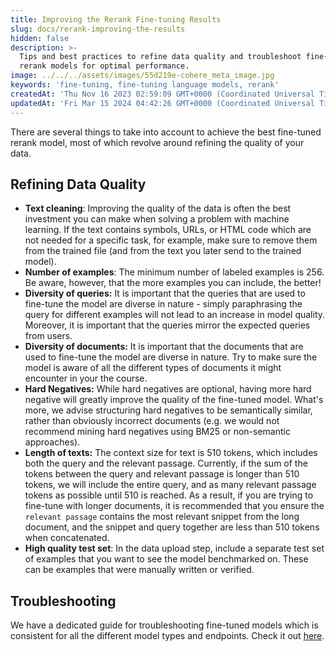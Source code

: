 ```yaml
---
title: Improving the Rerank Fine-tuning Results
slug: docs/rerank-improving-the-results
hidden: false
description: >-
  Tips and best practices to refine data quality and troubleshoot fine-tuned
  rerank models for optimal performance.
image: ../../../assets/images/55d219e-cohere_meta_image.jpg
keywords: 'fine-tuning, fine-tuning language models, rerank'
createdAt: 'Thu Nov 16 2023 02:59:09 GMT+0000 (Coordinated Universal Time)'
updatedAt: 'Fri Mar 15 2024 04:42:26 GMT+0000 (Coordinated Universal Time)'
---
```

There are several things to take into account to achieve the best fine-tuned rerank model, most of which revolve around refining the quality of your data. 

## Refining Data Quality

- **Text cleaning**: Improving the quality of the data is often the best investment you can make when solving a problem with machine learning. If the text contains symbols, URLs, or HTML code which are not needed for a specific task, for example, make sure to remove them from the trained file (and from the text you later send to the trained model).
- **Number of examples**: The minimum number of labeled examples is 256. Be aware, however, that the more examples you can include, the better!
- **Diversity of queries:** It is important that the queries that are used to fine-tune the model are diverse in nature - simply paraphrasing the query for different examples will not lead to an increase in model quality. Moreover, it is important that the queries mirror the expected queries from users.
- **Diversity of documents:** It is important that the documents that are used to fine-tune the model are diverse in nature. Try to make sure the model is aware of all the different types of documents it might encounter in your the course.
- **Hard Negatives:** While hard negatives are optional, having more hard negative will greatly improve the quality of the fine-tuned model. What's more, we advise structuring hard negatives to be semantically similar, rather than obviously incorrect documents (e.g. we would not recommend mining hard negatives using BM25 or non-semantic approaches).
- **Length of texts:** The context size for text is 510 tokens, which includes both the query and the relevant passage. Currently, if the sum of the tokens between the query and relevant passage is longer than 510 tokens, we will include the entire query, and as many relevant passage tokens as possible until 510 is reached. As a result, if you are trying to fine-tune with longer documents, it is recommended that you ensure the `relevant passage` contains the most relevant snippet from the long document, and the snippet and query together are less than 510 tokens when concatenated.
- **High quality test set**: In the data upload step, include a separate test set of examples that you want to see the model benchmarked on. These can be examples that were manually written or verified.

## Troubleshooting

We have a dedicated guide for troubleshooting fine-tuned models which is consistent for all the different model types and endpoints. Check it out [here](/docs/troubleshooting-a-fine-tuned-model).

